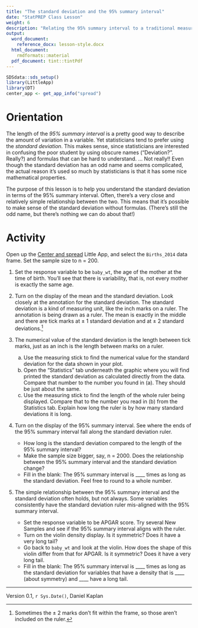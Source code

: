 ```yaml
---
title: "The standard deviation and the 95% summary interval"
date: "StatPREP Class Lesson"
weight: 6
description: "Relating the 95% summary interval to a traditional measure of spread: the standard deviation"
output:
  word_document:
    reference_docx: lesson-style.docx
  html_document:
    rmdformats::material
  pdf_document: tint::tintPdf
---
```



```r
SDSdata::sds_setup()
library(LittleApp)
library(DT)
center_app <- get_app_info("spread")
```

# Orientation

The length of the *95% summary interval* is a pretty good way to describe the amount of variation in a variable. Yet statisticians tend to prefer using the *standard deviation*. This makes sense, since statisticians are interested in confusing the poor student by using obscure names ("Deviation?". Really?) and formulas that can be hard to understand. ... Not really!! Even though the standard deviation has an odd name and seems complicated, the actual reason it's used so much by statisticians is that it has some nice mathematical properties.

The purpose of this lesson is to help you understand the standard deviation in terms of the 95% summary interval. Often, there's a very close and relatively simple relationship between the two. This means that it's possible to make sense of the standard deviation without formulas. (There's still the odd name, but there's nothing we can do about that!)
 
# Activity

Open up the [Center and spread](`r center_app$url`) Little App, and select the `Births_2014` data frame. Set the sample size to n = 200.

1. Set the response variable to be `baby_wt`, the age of the mother at the time of birth. You'll see that there is variability, that is, not every mother is exactly the same age.

2. Turn on the display of the mean and the standard deviation. Look closely at the annotation for the standard deviation. The standard deviation is a kind of measuring unit, like the inch marks on a ruler. The annotation is being drawn as a ruler. The mean is exactly in the middle and there are tick marks at ± 1 standard deviation and at ± 2 standard deviations.^[Sometimes the ± 2 marks don't fit within the frame, so those aren't included on the ruler.]

4. The numerical value of the standard deviation is the length between tick marks, just as an inch is the length between marks on a ruler. 

    a. Use the measuring stick to find the numerical value for the standard deviation for the data shown in your plot.
    b. Open the "Statistics" tab underneath the graphic where you will find printed the standard deviation as calculated directly from the data. Compare that number to the number you found in (a). They should be just about the same.
    c. Use the measuring stick to find the length of the whole ruler being displayed. Compare that to the number you read in (b) from the Statistics tab. Explain how long the ruler is by how many standard deviations it is long.
    
5. Turn on the display of the 95% summary interval. See where the ends of the 95% summary interval fall along the standard deviation ruler.

    * How long is the standard deviation compared to the length of the 95% summary interval? 
    * Make the sample size bigger, say, n = 2000. Does the relationship between the 95% summary interval and the standard deviation change?
    * Fill in the blank: The 95% summary interval is ____ times as long as the standard deviation. Feel free to round to a whole number. 
    
6. The simple relationship between the 95% summary interval and the standard deviation often holds, but not always. Some variables consistently have the standard deviation ruler mis-aligned with the 95% summary interval.

    * Set the response variable to be APGAR score. Try several New Samples and see if the 95% summary interval aligns with the ruler.
    * Turn on the violin density display. Is it symmetric? Does it have a very long tail?
    * Go back to `baby_wt` and look at the violin. How does the shape of this violin differ from that for APGAR. Is it symmetric? Does it have a very long tail.
    * Fill in the blank: The 95% summary interval is ____ times as long as the standard deviation for variables that have a density that is ____ (about symmetry) and ____ have a long tail.


    

----------------------

Version 0.1, `r Sys.Date()`, Daniel Kaplan